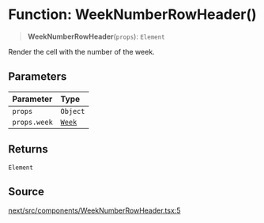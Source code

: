 # Function: WeekNumberRowHeader()

> **WeekNumberRowHeader**(`props`): `Element`

Render the cell with the number of the week.

## Parameters

| Parameter | Type |
| :------ | :------ |
| `props` | `Object` |
| `props.week` | [`Week`](/api/next/classes/Week.mdx) |

## Returns

`Element`

## Source

[next/src/components/WeekNumberRowHeader.tsx:5](https://github.com/gpbl/react-day-picker/blob/6515ed496/next/src/components/WeekNumberRowHeader.tsx#L5)
